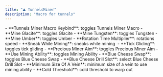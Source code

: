 ```yaml
---
title: "⛰️ TunnelsMiner"
description: "Macro for tunnels"
---
```


<Accordion title="General" icon="gear" iconType="solid">
  - **Tunnels Miner Macro Keybind**: toggles Tunnels Miner Macro
  - **Mine Glacite**: toggles Glacite
  - **Mine Tungsten**: toggles Tungsten
  - **Mine Umber**: toggles Umber
  - **Rotation Time Multiplier**: rotations speed
  - **Sneak While Mining**: sneaks while mining 
  - **Tick Gliding**: toggles tick gliding
  - **Precious Miner Aim**: toggles Precious Miner Aim
</Accordion>

<Accordion title="Mining Ability" icon="pickaxe" iconType="solid">
  - **Use Mining Ability**: toggles Mining Ability
  - **Blue Cheese Swap**: toggles Blue Cheese Swap
  - **Blue Cheese Drill Slot**: select Blue Cheese Drill Slot
  - **Minimum Size Of A Vein**: minimum size of a vein to use mining ability
</Accordion>

<Accordion title="Macro" icon="sparkles">
  - **Cold Threshold**: cold threshold to warp out
</Accordion>
